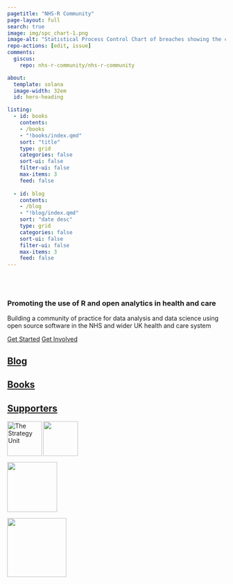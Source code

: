 ```yaml
---
pagetitle: "NHS-R Community"
page-layout: full
search: true
image: img/spc_chart-1.png
image-alt: "Statistical Process Control Chart of breaches showing the colours and logo from the \"Making Data Count\" programme"
repo-actions: [edit, issue]
comments: 
  giscus: 
    repo: nhs-r-community/nhs-r-community

about:
  template: solana
  image-width: 32em
  id: hero-heading

listing:
  - id: books
    contents: 
    - /books
    - "!books/index.qmd"
    sort: "title"
    type: grid
    categories: false
    sort-ui: false
    filter-ui: false
    max-items: 3
    feed: false
    
  - id: blog
    contents: 
    - /blog
    - "!blog/index.qmd"
    sort: "date desc"
    type: grid
    categories: false
    sort-ui: false
    filter-ui: false
    max-items: 3
    feed: false
---
```


<br><br>

::: {#hero-heading}
### Promoting the use of R and open analytics in health and care

Building a community of practice for data analysis and data science using open source software in the NHS and wider UK health and care system

::: hero-buttons
[Get Started](getting-started.qmd){.btn .btn-lg role="button"} [Get Involved](get-involved.qmd){.btn .btn-lg role="button"}
:::
:::

<a href="blog/index.qmd" aria-label="Blog page">

## Blog

</a>

::: {#blog}
:::

<a href="books/index.qmd" aria-label="Books page">

## Books

</a>

::: {#books}
:::

::: footer-text
::: {.footer-container .white-background}
::: footer-block
::: grid
::: {.g-col-12 .g-col-md-2}
<a href="supporters.qmd" aria-label="Information about how to support NHS-R Community">

## Supporters

</a>
:::

::: {.g-col-12 .g-col-md-2}
<a href='https://www.strategyunitwm.nhs.uk/'><img src='https://raw.githubusercontent.com/The-Strategy-Unit/assets/main/logo_yellow.svg' alt="The Strategy Unit" align="left" height="80" /></a>
:::

::: {.g-col-12 .g-col-md-2}
[![](img/health-foundation-logo.png){fig-alt="The Health Foundation" fig-align="left" width="80"}](https://www.health.org.uk/)
:::

::: {.g-col-12 .g-col-md-2}
[![](img/JumpingRivers_Primary.png){fig-alt="Jumping Rivers" fig-align="left" width="115"}](https://www.jumpingrivers.com/)
:::

::: {.g-col-12 .g-col-md-2}
[![](img/Royal_Statistical_Society_logo.png){fig-alt="The Royal Statistical Society" fig-align="left" width="136"}](https://www.theorsociety.com/)
:::
:::
:::
:::
:::
